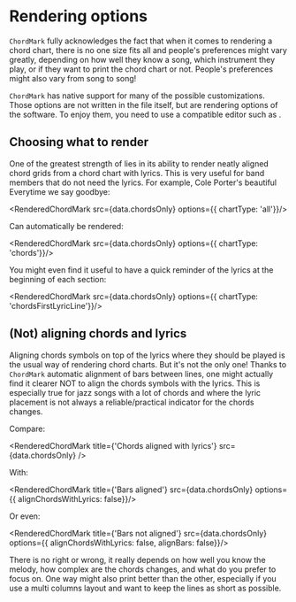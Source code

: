 
# Rendering options

`ChordMark` fully acknowledges the fact that when it comes to rendering a chord chart, there is no one size fits all and people's preferences might vary greatly,
depending on how well they know a song, which instrument they play, or if they want to print the chord chart or not.
People's preferences might also vary from song to song!

`ChordMark` has native support for many of the possible customizations. 
Those options are not written in the file itself, but are rendering options of the <CM/> software.
To enjoy them, you need to use a <CM/> compatible editor such as <CCS/>.

## Choosing what to render

One of the greatest strength of <CM/> lies in its ability to render neatly aligned chord grids from a chord chart with lyrics. 
This is very useful for band members that do not need the lyrics. 
For example, Cole Porter's beautiful Everytime we say goodbye: 

<RenderedChordMark src={data.chordsOnly} options={{ chartType: 'all'}}/>

Can automatically be rendered:

<RenderedChordMark src={data.chordsOnly} options={{ chartType: 'chords'}}/>

You might even find it useful to have a quick reminder of the lyrics at the beginning of each section:

<RenderedChordMark src={data.chordsOnly} options={{ chartType: 'chordsFirstLyricLine'}}/>


## (Not) aligning chords and lyrics

Aligning chords symbols on top of the lyrics where they should be played is the usual way of rendering chord charts.
But it's not the only one!
Thanks to `ChordMark` automatic alignment of bars between lines, one might actually find it clearer NOT to align the chords symbols with the lyrics.
This is especially true for jazz songs with a lot of chords and where the lyric placement is not always a reliable/practical indicator for the chords changes.

Compare:

<RenderedChordMark title={'Chords aligned with lyrics'} src={data.chordsOnly} />

With:

<RenderedChordMark title={'Bars aligned'} src={data.chordsOnly} options={{ alignChordsWithLyrics: false}}/>

Or even: 

<RenderedChordMark title={'Bars not aligned'} src={data.chordsOnly} options={{ alignChordsWithLyrics: false, alignBars: false}}/>

There is no right or wrong, it really depends on how well you know the melody, how complex are the chords changes, and what do you prefer to focus on.
One way might also print better than the other, especially if you use a multi columns layout and want to keep the lines as short as possible.


